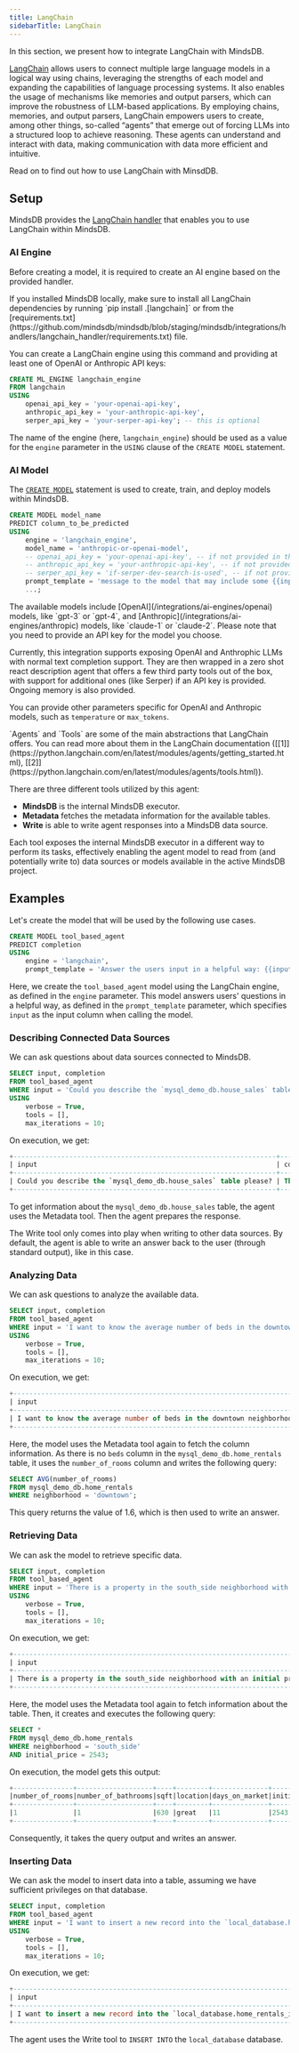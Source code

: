 ```yaml
---
title: LangChain
sidebarTitle: LangChain
---
```


In this section, we present how to integrate LangChain with MindsDB.

[LangChain](https://www.langchain.com/) allows users to connect multiple large language models in a logical way using chains, leveraging the strengths of each model and expanding the capabilities of language processing systems. It also enables the usage of mechanisms like memories and output parsers, which can improve the robustness of LLM-based applications. By employing chains, memories, and output parsers, LangChain empowers users to create, among other things, so-called “agents” that emerge out of forcing LLMs into a structured loop to achieve reasoning. These agents can understand and interact with data, making communication with data more efficient and intuitive.

Read on to find out how to use LangChain with MinsdDB.

## Setup

MindsDB provides the [LangChain handler](https://github.com/mindsdb/mindsdb/tree/staging/mindsdb/integrations/handlers/langchain_handler) that enables you to use LangChain within MindsDB.

### AI Engine

Before creating a model, it is required to create an AI engine based on the provided handler.

<Tip>
If you installed MindsDB locally, make sure to install all LangChain dependencies by running `pip install .[langchain]` or from the [requirements.txt](https://github.com/mindsdb/mindsdb/blob/staging/mindsdb/integrations/handlers/langchain_handler/requirements.txt) file.
</Tip>

You can create a LangChain engine using this command and providing at least one of OpenAI or Anthropic API keys:

```sql
CREATE ML_ENGINE langchain_engine
FROM langchain
USING
    openai_api_key = 'your-openai-api-key',
    anthropic_api_key = 'your-anthropic-api-key',
    serper_api_key = 'your-serper-api-key'; -- this is optional
```

The name of the engine (here, `langchain_engine`) should be used as a value for the `engine` parameter in the `USING` clause of the `CREATE MODEL` statement.

### AI Model

The [`CREATE MODEL`](/sql/create/model) statement is used to create, train, and deploy models within MindsDB.

```sql
CREATE MODEL model_name
PREDICT column_to_be_predicted
USING
    engine = 'langchain_engine',
    model_name = 'anthropic-or-openai-model',
    -- openai_api_key = 'your-openai-api-key', -- if not provided in the ML_ENGINE
    -- anthropic_api_key = 'your-anthropic-api-key', -- if not provided in the ML_ENGINE
    -- serper_api_key = 'if-serper-dev-search-is-used', -- if not provided in the ML_ENGINE
    prompt_template = 'message to the model that may include some {{input}} columns as variables',
    ...;
```

<Tip>
The available models include [OpenAI](/integrations/ai-engines/openai) models, like `gpt-3` or `gpt-4`, and [Anthropic](/integrations/ai-engines/anthropic) models, like `claude-1` or `claude-2`. Please note that you need to provide an API key for the model you choose.
</Tip>

Currently, this integration supports exposing OpenAI and Anthrophic LLMs with normal text completion support. They are then wrapped in a zero shot react description agent that offers a few third party tools out of the box, with support for additional ones (like Serper) if an API key is provided. Ongoing memory is also provided.

You can provide other parameters specific for OpenAI and Anthropic models, such as `temperature` or `max_tokens`.

<Tip>
`Agents` and `Tools` are some of the main abstractions that LangChain offers. You can read more about them in the LangChain documentation ([[1]](https://python.langchain.com/en/latest/modules/agents/getting_started.html), [[2]](https://python.langchain.com/en/latest/modules/agents/tools.html)).
</Tip>

There are three different tools utilized by this agent:

* **MindsDB** is the internal MindsDB executor.
* **Metadata** fetches the metadata information for the available tables.
* **Write** is able to write agent responses into a MindsDB data source.

Each tool exposes the internal MindsDB executor in a different way to perform its tasks, effectively enabling the agent model to read from (and potentially write to) data sources or models available in the active MindsDB project.

## Examples

Let's create the model that will be used by the following use cases.

```sql
CREATE MODEL tool_based_agent
PREDICT completion
USING
    engine = 'langchain',
    prompt_template = 'Answer the users input in a helpful way: {{input}}';
```

Here, we create the `tool_based_agent` model using the LangChain engine, as defined in the `engine` parameter. This model answers users' questions in a helpful way, as defined in the `prompt_template` parameter, which specifies `input` as the input column when calling the model.

### Describing Connected Data Sources

We can ask questions about data sources connected to MindsDB.

```sql
SELECT input, completion
FROM tool_based_agent
WHERE input = 'Could you describe the `mysql_demo_db.house_sales` table please?'
USING
    verbose = True,
    tools = [],
    max_iterations = 10;
```

On execution, we get:

```sql
+------------------------------------------------------------------+-------------------------------------------------------------------------------------------------------------------------------------------------------------+
| input                                                            | completion                                                                                                                                                  |
+------------------------------------------------------------------+-------------------------------------------------------------------------------------------------------------------------------------------------------------+
| Could you describe the `mysql_demo_db.house_sales` table please? | The `mysql_demo_db.house_sales` table has four columns: `saledate` (text), `house_price_moving_average` (integer), `type` (text), and `bedrooms` (integer). |
+------------------------------------------------------------------+-------------------------------------------------------------------------------------------------------------------------------------------------------------+
```

To get information about the `mysql_demo_db.house_sales` table, the agent uses the Metadata tool. Then the agent prepares the response.

<Note>
The Write tool only comes into play when writing to other data sources. By default, the agent is able to write an answer back to the user (through standard output), like in this case.
</Note>

### Analyzing Data

We can ask questions to analyze the available data.

```sql
SELECT input, completion
FROM tool_based_agent
WHERE input = 'I want to know the average number of beds in the downtown neighborhood as per the `mysql_demo_db.home_rentals` table'
USING
    verbose = True,
    tools = [],
    max_iterations = 10;
```

On execution, we get:

```sql
+-----------------------------------------------------------------------------------------------------------------------+----------------------------------------------------------------------------------------------------------------+
| input                                                                                                                 | completion                                                                                                     |
+-----------------------------------------------------------------------------------------------------------------------+----------------------------------------------------------------------------------------------------------------+
| I want to know the average number of beds in the downtown neighborhood as per the `mysql_demo_db.home_rentals` table | The average number of beds in the downtown neighborhood as per the `mysql_demo_db.home_rentals` table is 1.6. |
+-----------------------------------------------------------------------------------------------------------------------+----------------------------------------------------------------------------------------------------------------+
```

Here, the model uses the Metadata tool again to fetch the column information. As there is no `beds` column in the `mysql_demo_db.home_rentals` table, it uses the `number_of_rooms` column and writes the following query:

```sql
SELECT AVG(number_of_rooms)
FROM mysql_demo_db.home_rentals
WHERE neighborhood = 'downtown';
```

This query returns the value of 1.6, which is then used to write an answer.

### Retrieving Data

We can ask the model to retrieve specific data.

```sql
SELECT input, completion
FROM tool_based_agent
WHERE input = 'There is a property in the south_side neighborhood with an initial price of 2543 the `mysql_demo_db.home_rentals` table. What are some other details of this listing?'
USING
    verbose = True,
    tools = [],
    max_iterations = 10;
```

On execution, we get:

```sql
+-----------------------------------------------------------------------------------------------------------------------------------------------------------------------+-----------------------------------------------------------------------------------------------------------------------------------------------------------------------------------------+
| input                                                                                                                                                                 | completion                                                                                                                                                                              |
+-----------------------------------------------------------------------------------------------------------------------------------------------------------------------+-----------------------------------------------------------------------------------------------------------------------------------------------------------------------------------------+
| There is a property in the south_side neighborhood with an initial price of 2543 the `mysql_demo_db.home_rentals` table. What are some other details of this listing? | The property in the south_side neighborhood with an initial price of 2543 has 1 bedroom, 1 bathroom, is 630 sqft, has been on the market for 11 days, and has a rental price of 2543.0. |
+-----------------------------------------------------------------------------------------------------------------------------------------------------------------------+-----------------------------------------------------------------------------------------------------------------------------------------------------------------------------------------+
```

Here, the model uses the Metadata tool again to fetch information about the table. Then, it creates and executes the following query:

```sql
SELECT *
FROM mysql_demo_db.home_rentals
WHERE neighborhood = 'south_side'
AND initial_price = 2543;
```

On execution, the model gets this output:

```sql
+---------------+-------------------+----+--------+--------------+-------------+------------+------------+
|number_of_rooms|number_of_bathrooms|sqft|location|days_on_market|initial_price|neighborhood|rental_price|
+---------------+-------------------+----+--------+--------------+-------------+------------+------------+
|1              |1                  |630 |great   |11            |2543         |south_side  |2543        |
+---------------+-------------------+----+--------+--------------+-------------+------------+------------+
```

Consequently, it takes the query output and writes an answer.

### Inserting Data

We can ask the model to insert data into a table, assuming we have sufficient privileges on that database.

```sql
SELECT input, completion
FROM tool_based_agent
WHERE input = 'I want to insert a new record into the `local_database.home_rentals` table. Its details are: number_of_rooms=4, number_of_bathrooms=2, sqft=950'
USING
    verbose = True,
    tools = [],
    max_iterations = 10;
```

On execution, we get:

```sql
+----------------------------------------------------------------------------------------------------------------------------------------------------------+--------------------------------------------------------------------------------------------------------------------------------------------------------------+
| input                                                                                                                                                    | completion                                                                                                                                                   |
+----------------------------------------------------------------------------------------------------------------------------------------------------------+--------------------------------------------------------------------------------------------------------------------------------------------------------------+
| I want to insert a new record into the `local_database.home_rentals_inserted` table. Its details are: number_of_rooms=4, number_of_bathrooms=2, sqft=950 | The record has been successfully inserted into the `local_database.home_rentals` table with the details: number_of_rooms=4, number_of_bathrooms=2, sqft=950. |
+----------------------------------------------------------------------------------------------------------------------------------------------------------+--------------------------------------------------------------------------------------------------------------------------------------------------------------+
```

The agent uses the Write tool to `INSERT INTO` the `local_database` database.
